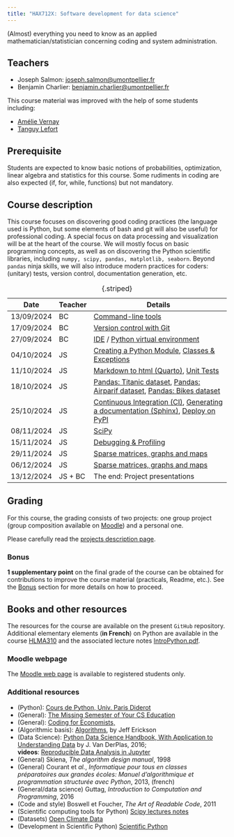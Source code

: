 ```yaml
---
title: "HAX712X: Software development for data science"
---
```


(Almost) everything you need to know as an applied mathematician/statistician concerning coding and system administration.

## Teachers

- Joseph Salmon: [joseph.salmon@umontpellier.fr](mailto:joseph.salmon@umontpellier.fr)
- Benjamin Charlier: [benjamin.charlier@umontpellier.fr](mailto:benjamin.charlier@umontpellier.fr)

This course material was improved with the help of some students including:

- [Amélie Vernay](https://github.com/AmelieVernay)
- [Tanguy Lefort](https://github.com/tanglef)


## Prerequisite

Students are expected to know basic notions of probabilities, optimization, linear algebra and statistics for this course.
Some rudiments in coding are also expected (if, for, while, functions) but not mandatory.

## Course description

This course focuses on discovering good coding practices (the language used is Python, but some elements of bash and git will also be useful) for professional coding.
A special focus on data processing and visualization will be at the heart of the course.
We will mostly focus on basic programming concepts, as well as on discovering the Python scientific libraries, including ```numpy, scipy, pandas, matplotlib, seaborn```.
Beyond `pandas` ninja skills, we will also introduce modern practices for coders: (unitary) tests, version control, documentation generation, etc.

|Date      |Teacher |Details |
|----------|------|------------------------------------------------------------------------------------------------------|
|13/09/2024|BC    |[Command-line tools](Courses/Bash/tp.qmd)                                                             |
|17/09/2024|BC    |[Version control with Git](Courses/Git/tp.qmd)                                                        |
|27/09/2024|BC    |[IDE](Courses/IDE/tp.qmd) / [Python virtual environment](Courses/Venv/tp.qmd)                         |
|04/10/2024|JS |[Creating a Python Module](Courses/Python-modules/tp.qmd), [Classes & Exceptions](Courses/ClassesExceptions/tp.qmd)|
|11/10/2024|JS    |[Markdown to html (Quarto)](Courses/Docs/tp.qmd), [Unit Tests](Courses/Test/tp.qmd)|
|18/10/2024|JS    |[Pandas: Titanic dataset](Courses/Pandas/pandas_titanic.qmd), [Pandas: Airparif dataset](Courses/Pandas/pandas_airparif.qmd), [Pandas: Bikes dataset](Courses/Pandas/pandas_titanic.qmd)|
|25/10/2024|JS    |[Continuous Integration (CI)](Courses/CI/tp.qmd), [Generating a documentation (Sphinx)](Courses/Docs/tp.qmd), [Deploy on PyPI](Courses/Python-modules/tp.qmd)|
|08/11/2024|JS    |[SciPy](Courses/ScipyNumpy/tp.qmd)                                                                    |
|15/11/2024|JS    |[Debugging & Profiling](Courses/ProfilingDebugging/tp.qmd)                                                 |
|29/11/2024|JS    |[Sparse matrices, graphs and maps](Courses/TimeMemory/tp.qmd)                                                                   |
|06/12/2024|JS    |[Sparse matrices, graphs and maps](Courses/TimeMemory/tp.qmd)                                                                   |
|13/12/2024|JS + BC |The end:  Project presentations                                                                       |
:  {.striped}


## Grading

For this course, the grading consists of two projects: one group project (group composition available on [Moodle](https://moodle.umontpellier.fr/course/view.php?id=22454)) and a personal one.

Please carefully read the [projects description page](Projects/2024-2025/README.qmd).

### Bonus

**1 supplementary point** on the final grade of the course can be obtained for contributions to improve the course material (practicals, Readme, etc.).
See the [Bonus](Bonus/README.qmd) section for more details on how to proceed.



## Books and other resources

The resources for the course are available on the present `GitHub` repository. Additional elementary elements (**in French**) on Python are available in the course [HLMA310](http://josephsalmon.eu/HLMA310.html) and the associated lecture notes [IntroPython.pdf](http://josephsalmon.eu/enseignement/Montpellier/HLMA310/IntroPython.pdf).

### Moodle webpage

The [Moodle web page](https://moodle.umontpellier.fr/course/view.php?id=22454) is available to registered students only.

### Additional resources
* (Python): [Cours de Python, Univ. Paris Diderot](https://python.sdv.univ-paris-diderot.fr/)
*  (General): [The Missing Semester of Your CS Education](https://missing.csail.mit.edu/)
*  (General): [Coding for Economists,](https://aeturrell.github.io/coding-for-economists/)
*  (Algorithmic basis): [Algorithms](https://jeffe.cs.illinois.edu/teaching/algorithms/#book), by Jeff Erickson
*  (Data Science): [Python Data Science Handbook, With Application to Understanding Data](https://jakevdp.github.io/PythonDataScienceHandbook/) by J. Van DerPlas, 2016;<br>
 **videos**: [Reproducible Data Analysis in Jupyter](http://jakevdp.github.io/blog/2017/03/03/reproducible-data-analysis-in-jupyter/)
*  (General) Skiena, *The algorithm design manual*, 1998
*  (General) Courant et *al.*, *Informatique pour tous en classes préparatoires aux grandes écoles: Manuel d'algorithmique et programmation structurée avec Python*, 2013, (french)
*  (General/data science) Guttag, *Introduction to Computation and Programming*,
2016
*  (Code and style) Boswell et Foucher, *The Art of Readable Code*, 2011
*  (Scientific computing tools for Python) [Scipy lectures notes](https://scipy-lectures.org/intro/)
*  (Datasets) [Open Climate Data](http://openclimatedata.net/)
*  (Development in Scientific Python) [Scientific Python](https://learn.scientific-python.org/)
